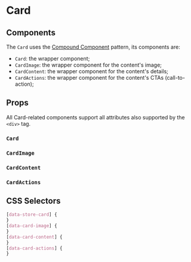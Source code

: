 

# Card

<Canvas>
  <Story id="molecules-card--card" />
</Canvas>

## Components

The `Card` uses the [Compound Component](https://kentcdodds.com/blog/compound-components-with-react-hooks) pattern, its components are:

- `Card`: the wrapper component;
- `CardImage`: the wrapper component for the content's image;
- `CardContent`: the wrapper component for the content's details;
- `CardActions`: the wrapper component for the content's CTAs (call-to-action);

## Props

All Card-related components support all attributes also supported by the `<div>` tag.

### `Card`

<ArgsTable of={Card} />

### `CardImage`

<ArgsTable of={CardImage} />

### `CardContent`

<ArgsTable of={CardContent} />

### `CardActions`

<ArgsTable of={CardActions} />

## CSS Selectors

```css
[data-store-card] {
}
[data-card-image] {
}
[data-card-content] {
}
[data-card-actions] {
}
```
